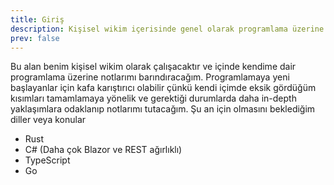 ```yaml
---
title: Giriş
description: Kişisel wikim içerisinde genel olarak programlama üzerine notlar tutacağım ve bu notları paylaşacağım.
prev: false
---
```


Bu alan benim kişisel wikim olarak çalışacaktır ve içinde kendime dair programlama üzerine notlarımı barındıracağım. Programlamaya yeni başlayanlar için kafa karıştırıcı olabilir çünkü kendi içimde eksik gördüğüm kısımları tamamlamaya yönelik ve gerektiği durumlarda daha in-depth yaklaşımlara odaklanıp notlarımı tutacağım. Şu an için olmasını beklediğim diller veya konular

- Rust
- C# (Daha çok Blazor ve REST ağırlıklı)
- TypeScript
- Go